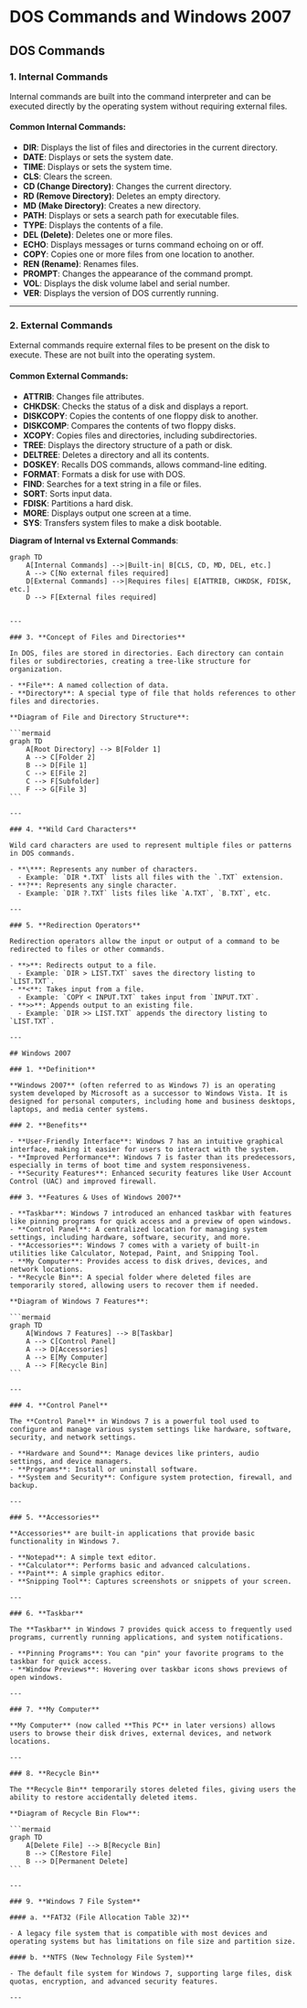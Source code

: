 # DOS Commands and Windows 2007

## DOS Commands

### 1. **Internal Commands**

Internal commands are built into the command interpreter and can be executed directly by the operating system without requiring external files.

#### Common Internal Commands:

- **DIR**: Displays the list of files and directories in the current directory.
- **DATE**: Displays or sets the system date.
- **TIME**: Displays or sets the system time.
- **CLS**: Clears the screen.
- **CD (Change Directory)**: Changes the current directory.
- **RD (Remove Directory)**: Deletes an empty directory.
- **MD (Make Directory)**: Creates a new directory.
- **PATH**: Displays or sets a search path for executable files.
- **TYPE**: Displays the contents of a file.
- **DEL (Delete)**: Deletes one or more files.
- **ECHO**: Displays messages or turns command echoing on or off.
- **COPY**: Copies one or more files from one location to another.
- **REN (Rename)**: Renames files.
- **PROMPT**: Changes the appearance of the command prompt.
- **VOL**: Displays the disk volume label and serial number.
- **VER**: Displays the version of DOS currently running.

---

### 2. **External Commands**

External commands require external files to be present on the disk to execute. These are not built into the operating system.

#### Common External Commands:

- **ATTRIB**: Changes file attributes.
- **CHKDSK**: Checks the status of a disk and displays a report.
- **DISKCOPY**: Copies the contents of one floppy disk to another.
- **DISKCOMP**: Compares the contents of two floppy disks.
- **XCOPY**: Copies files and directories, including subdirectories.
- **TREE**: Displays the directory structure of a path or disk.
- **DELTREE**: Deletes a directory and all its contents.
- **DOSKEY**: Recalls DOS commands, allows command-line editing.
- **FORMAT**: Formats a disk for use with DOS.
- **FIND**: Searches for a text string in a file or files.
- **SORT**: Sorts input data.
- **FDISK**: Partitions a hard disk.
- **MORE**: Displays output one screen at a time.
- **SYS**: Transfers system files to make a disk bootable.

**Diagram of Internal vs External Commands**:

```mermaid
graph TD
    A[Internal Commands] -->|Built-in| B[CLS, CD, MD, DEL, etc.]
    A --> C[No external files required]
    D[External Commands] -->|Requires files| E[ATTRIB, CHKDSK, FDISK, etc.]
    D --> F[External files required]
```
````

---

### 3. **Concept of Files and Directories**

In DOS, files are stored in directories. Each directory can contain files or subdirectories, creating a tree-like structure for organization.

- **File**: A named collection of data.
- **Directory**: A special type of file that holds references to other files and directories.

**Diagram of File and Directory Structure**:

```mermaid
graph TD
    A[Root Directory] --> B[Folder 1]
    A --> C[Folder 2]
    B --> D[File 1]
    C --> E[File 2]
    C --> F[Subfolder]
    F --> G[File 3]
```

---

### 4. **Wild Card Characters**

Wild card characters are used to represent multiple files or patterns in DOS commands.

- **\***: Represents any number of characters.
  - Example: `DIR *.TXT` lists all files with the `.TXT` extension.
- **?**: Represents any single character.
  - Example: `DIR ?.TXT` lists files like `A.TXT`, `B.TXT`, etc.

---

### 5. **Redirection Operators**

Redirection operators allow the input or output of a command to be redirected to files or other commands.

- **>**: Redirects output to a file.
  - Example: `DIR > LIST.TXT` saves the directory listing to `LIST.TXT`.
- **<**: Takes input from a file.
  - Example: `COPY < INPUT.TXT` takes input from `INPUT.TXT`.
- **>>**: Appends output to an existing file.
  - Example: `DIR >> LIST.TXT` appends the directory listing to `LIST.TXT`.

---

## Windows 2007

### 1. **Definition**

**Windows 2007** (often referred to as Windows 7) is an operating system developed by Microsoft as a successor to Windows Vista. It is designed for personal computers, including home and business desktops, laptops, and media center systems.

### 2. **Benefits**

- **User-Friendly Interface**: Windows 7 has an intuitive graphical interface, making it easier for users to interact with the system.
- **Improved Performance**: Windows 7 is faster than its predecessors, especially in terms of boot time and system responsiveness.
- **Security Features**: Enhanced security features like User Account Control (UAC) and improved firewall.

### 3. **Features & Uses of Windows 2007**

- **Taskbar**: Windows 7 introduced an enhanced taskbar with features like pinning programs for quick access and a preview of open windows.
- **Control Panel**: A centralized location for managing system settings, including hardware, software, security, and more.
- **Accessories**: Windows 7 comes with a variety of built-in utilities like Calculator, Notepad, Paint, and Snipping Tool.
- **My Computer**: Provides access to disk drives, devices, and network locations.
- **Recycle Bin**: A special folder where deleted files are temporarily stored, allowing users to recover them if needed.

**Diagram of Windows 7 Features**:

```mermaid
graph TD
    A[Windows 7 Features] --> B[Taskbar]
    A --> C[Control Panel]
    A --> D[Accessories]
    A --> E[My Computer]
    A --> F[Recycle Bin]
```

---

### 4. **Control Panel**

The **Control Panel** in Windows 7 is a powerful tool used to configure and manage various system settings like hardware, software, security, and network settings.

- **Hardware and Sound**: Manage devices like printers, audio settings, and device managers.
- **Programs**: Install or uninstall software.
- **System and Security**: Configure system protection, firewall, and backup.

---

### 5. **Accessories**

**Accessories** are built-in applications that provide basic functionality in Windows 7.

- **Notepad**: A simple text editor.
- **Calculator**: Performs basic and advanced calculations.
- **Paint**: A simple graphics editor.
- **Snipping Tool**: Captures screenshots or snippets of your screen.

---

### 6. **Taskbar**

The **Taskbar** in Windows 7 provides quick access to frequently used programs, currently running applications, and system notifications.

- **Pinning Programs**: You can "pin" your favorite programs to the taskbar for quick access.
- **Window Previews**: Hovering over taskbar icons shows previews of open windows.

---

### 7. **My Computer**

**My Computer** (now called **This PC** in later versions) allows users to browse their disk drives, external devices, and network locations.

---

### 8. **Recycle Bin**

The **Recycle Bin** temporarily stores deleted files, giving users the ability to restore accidentally deleted items.

**Diagram of Recycle Bin Flow**:

```mermaid
graph TD
    A[Delete File] --> B[Recycle Bin]
    B --> C[Restore File]
    B --> D[Permanent Delete]
```

---

### 9. **Windows 7 File System**

#### a. **FAT32 (File Allocation Table 32)**

- A legacy file system that is compatible with most devices and operating systems but has limitations on file size and partition size.

#### b. **NTFS (New Technology File System)**

- The default file system for Windows 7, supporting large files, disk quotas, encryption, and advanced security features.

---


